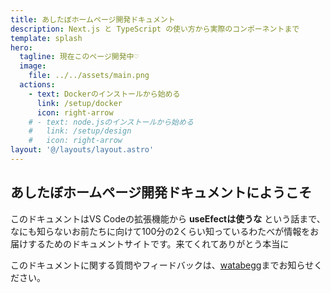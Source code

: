 ```yaml
---
title: あしたぼホームページ開発ドキュメント
description: Next.js と TypeScript の使い方から実際のコンポーネントまで
template: splash
hero:
  tagline: 現在このページ開発中♡
  image:
    file: ../../assets/main.png
  actions:
    - text: Dockerのインストールから始める
      link: /setup/docker
      icon: right-arrow
    # - text: node.jsのインストールから始める
    #   link: /setup/design
    #   icon: right-arrow
layout: '@/layouts/layout.astro'
---
```



## あしたぼホームページ開発ドキュメントにようこそ

このドキュメントはVS Codeの拡張機能から **useEfectは使うな** という話まで、なにも知らないお前たちに向けて100分の2くらい知っているわたべが情報をお届けするためのドキュメントサイトです。来てくれてありがとう本当に

<Card title="Contact" icon="pencil">
	<p>このドキュメントに関する質問やフィードバックは、<a href="https://watabegg.github.io/contact">watabegg</a>までお知らせください。</p>
</Card>


